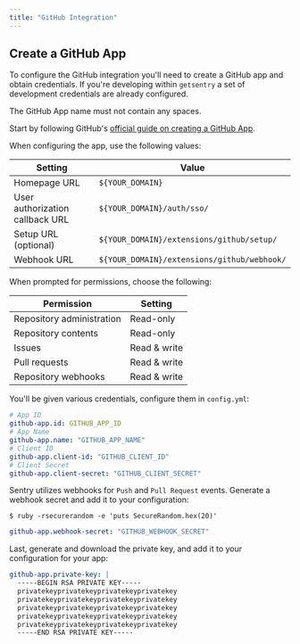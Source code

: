 ```yaml
---
title: "GitHub Integration"
---
```


## Create a GitHub App

To configure the GitHub integration you'll need to create a GitHub app and obtain credentials. If you're developing within `getsentry` a set of development credentials are already configured.

<Alert level="warning">
  The GitHub App name must not contain any spaces.
</Alert>

Start by following GitHub's [official guide on creating a GitHub App](https://developer.github.com/apps/building-github-apps/creating-a-github-app/).

When configuring the app, use the following values:

| Setting                         | Value                                     |
| ------------------------------- | ----------------------------------------- |
| Homepage URL                    | `${YOUR_DOMAIN}`                            |
| User authorization callback URL | `${YOUR_DOMAIN}/auth/sso/`                  |
| Setup URL (optional)            | `${YOUR_DOMAIN}/extensions/github/setup/`   |
| Webhook URL                     | `${YOUR_DOMAIN}/extensions/github/webhook/` |

When prompted for permissions, choose the following:

| Permission                | Setting      |
| ------------------------- | ------------ |
| Repository administration | Read-only    |
| Repository contents       | Read-only    |
| Issues                    | Read & write |
| Pull requests             | Read & write |
| Repository webhooks       | Read & write |

You'll be given various credentials, configure them in `config.yml`:

```yml
# App ID
github-app.id: GITHUB_APP_ID
# App Name
github-app.name: "GITHUB_APP_NAME"
# Client ID
github-app.client-id: "GITHUB_CLIENT_ID"
# Client Secret
github-app.client-secret: "GITHUB_CLIENT_SECRET"
```

Sentry utilizes webhooks for `Push` and `Pull Request` events. Generate a webhook secret and add it to your configuration:

```shell
$ ruby -rsecurerandom -e 'puts SecureRandom.hex(20)'
```

```yml
github-app.webhook-secret: "GITHUB_WEBHOOK_SECRET"
```

Last, generate and download the private key, and add it to your configuration for your app:

```yml
github-app.private-key: |
  -----BEGIN RSA PRIVATE KEY-----
  privatekeyprivatekeyprivatekeyprivatekey
  privatekeyprivatekeyprivatekeyprivatekey
  privatekeyprivatekeyprivatekeyprivatekey
  privatekeyprivatekeyprivatekeyprivatekey
  privatekeyprivatekeyprivatekeyprivatekey
  -----END RSA PRIVATE KEY-----
```
